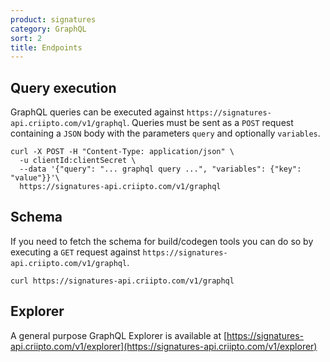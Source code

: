 ```yaml
---
product: signatures
category: GraphQL
sort: 2
title: Endpoints
---
```


## Query execution

GraphQL queries can be executed against `https://signatures-api.criipto.com/v1/graphql`. Queries must be sent as a `POST` request containing a `JSON` body with the parameters `query` and optionally `variables`.

```text
curl -X POST -H "Content-Type: application/json" \
  -u clientId:clientSecret \
  --data '{"query": "... graphql query ...", "variables": {"key": "value"}}'\ 
  https://signatures-api.criipto.com/v1/graphql
```

## Schema

If you need to fetch the schema for build/codegen tools you can do so by executing a `GET` request against `https://signatures-api.criipto.com/v1/graphql`.

```text
curl https://signatures-api.criipto.com/v1/graphql
```

## Explorer

A general purpose GraphQL Explorer is available at [https://signatures-api.criipto.com/v1/explorer](https://signatures-api.criipto.com/v1/explorer)